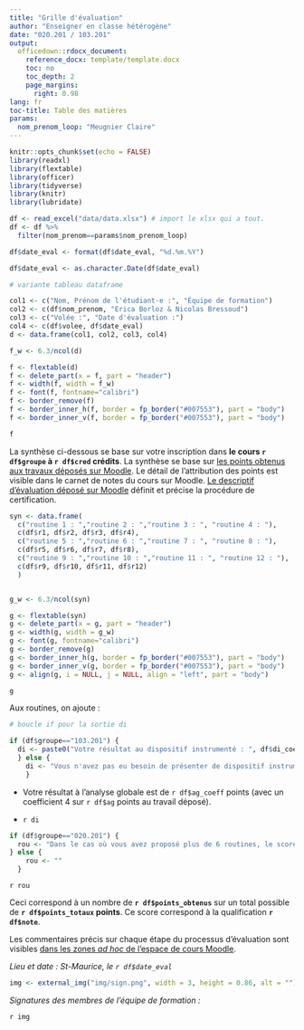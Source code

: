 ```yaml
---
title: "Grille d'évaluation"
author: "Enseigner en classe hétérogène"
date: "020.201 / 103.201"
output:
  officedown::rdocx_document:
    reference_docx: template/template.docx
    toc: no
    toc_depth: 2
    page_margins:
      right: 0.98
lang: fr
toc-title: Table des matières
params:
  nom_prenom_loop: "Meugnier Claire"
---
```



```r
knitr::opts_chunk$set(echo = FALSE)
library(readxl)
library(flextable)
library(officer)
library(tidyverse)
library(knitr)
library(lubridate)
```

```r
df <- read_excel("data/data.xlsx") # import le xlsx qui a tout.
df <- df %>%
  filter(nom_prenom==params$nom_prenom_loop)

df$date_eval <- format(df$date_eval, "%d.%m.%Y")

df$date_eval <- as.character.Date(df$date_eval)
```

```r
# variante tableau dataframe

col1 <- c("Nom, Prénom de l'étudiant·e :", "Équipe de formation")
col2 <- c(df$nom_prenom, "Erica Borloz & Nicolas Bressoud")
col3 <- c("Volée :", "Date d'évaluation :")
col4 <- c(df$volee, df$date_eval)
d <- data.frame(col1, col2, col3, col4)

f_w <- 6.3/ncol(d)

f <- flextable(d)
f <- delete_part(x = f, part = "header")
f <- width(f, width = f_w)
f <- font(f, fontname="calibri")
f <- border_remove(f)
f <- border_inner_h(f, border = fp_border("#007553"), part = "body")
f <- border_inner_v(f, border = fp_border("#007553"), part = "body")

f

```

La synthèse ci-dessous se base sur votre inscription dans **le cours `r df$groupe` à `r df$cred` crédits**. La synthèse se base sur [les points obtenus aux travaux déposés sur Moodle](https://moodle.hepvs.ch/course/view.php?id=1871#section-3). Le détail de l'attribution des points est visible dans le carnet de notes du cours sur Moodle. [Le descriptif d'évaluation déposé sur Moodle](https://moodle.hepvs.ch/mod/folder/view.php?id=123435) définit et précise la procédure de certification.

```r

syn <- data.frame(
  c("routine 1 : ","routine 2 : ","routine 3 : ", "routine 4 : "),
  c(df$r1, df$r2, df$r3, df$r4),
  c("routine 5 : ","routine 6 : ","routine 7 : ", "routine 8 : "),
  c(df$r5, df$r6, df$r7, df$r8),
  c("routine 9 : ","routine 10 : ","routine 11 : ", "routine 12 : "),
  c(df$r9, df$r10, df$r11, df$r12)
  )


g_w <- 6.3/ncol(syn)

g <- flextable(syn)
g <- delete_part(x = g, part = "header")
g <- width(g, width = g_w)
g <- font(g, fontname="calibri")
g <- border_remove(g)
g <- border_inner_h(g, border = fp_border("#007553"), part = "body")
g <- border_inner_v(g, border = fp_border("#007553"), part = "body")
g <- align(g, i = NULL, j = NULL, align = "left", part = "body")

g


```

Aux routines, on ajoute :

```r

# boucle if pour la sortie di

if (df$groupe=="103.201") {
  di <- paste0("Votre résultat au dispositif instrumenté : ", df$di_coeff, " points (avec un coefficient 5 sur ", df$di," points au travail déposé).")
  } else {
    di <- "Vous n'avez pas eu besoin de présenter de dispositif instrumenté (DI)."
    }

```

- Votre résultat à l'analyse globale est de `r df$ag_coeff` points (avec un coefficient 4 sur `r df$ag` points au travail déposé).

- `r di`

```r

if (df$groupe=="020.201") {
  rou <- "Dans le cas où vous avez proposé plus de 6 routines, le score global est toujours calculé sur les 6 meilleurs scores."
} else {
    rou <- ""
  }

```

`r rou`

Ceci correspond à un nombre de **`r df$points_obtenus`** sur un total possible de **`r df$points_totaux` points**. Ce score correspond à la qualification **`r df$note`**.

Les commentaires précis sur chaque étape du processus d'évaluation sont visibles [dans les zones *ad hoc* de l'espace de cours Moodle](https://moodle.hepvs.ch/course/view.php?id=1871#section-3).

*Lieu et date : St-Maurice, le `r df$date_eval`* 
```r
img <- external_img("img/sign.png", width = 3, height = 0.86, alt = "")
```
*Signatures des membres de l'équipe de formation :*

`r img`


